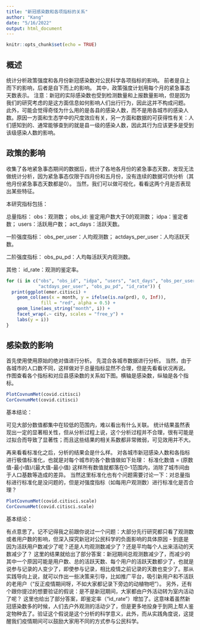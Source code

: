 ```yaml
---
title: "新冠感染数和各项指标的关系"
author: "Kang"
date: "5/16/2022"
output: html_document
---
```


```r
knitr::opts_chunk$set(echo = TRUE)
```

## 概述

统计分析政策强度和各月份新冠感染数对公民科学各项指标的影响。
前者是自上而下的影响，后者是自下而上的影响。
其中，政策强度计划用每个月的紧急事态天数表示。
注意：新冠的实际感染数也受到检测数量和上报数量影响，但是因为我们的研究考虑的是这方面信息如何影响人们出行行为，因此这并不构成问题。
此外，可能会觉得奇怪为什么用的是各县的感染人数，而不是用各城市的感染人数。原因一方面和生态学中的尺度效应有关，另一方面和数据的可获得性有关：人们感知到的、通常能够查到的就是县一级的感染人数，因此其行为应该更多是受到该级感染人数的影响。

## 政策的影响

收集了各地紧急事态期间的数据后，统计了各地各月份的紧急事态天数，发现无法做统计分析，因为紧急事态仅限于四月份和五月份，没有连续的数据可供分析（其他月份紧急事态天数都是0）。
当然，我们可以做可视化，看看这两个月是否表现出某些特征。

本研究指标包括：

总量指标：
obs：观测数；
obs_id: 鉴定用户数大于0的观测数；
idpa：鉴定者数；
users：活跃用户数；
act_days：活跃天数。

一阶强度指标：
obs_per_user：人均观测数；
actdays_per_user：人均活跃天数。

二阶强度指标：
obs_pu_pd：人均每活跃天内观测数。

其他：
id_rate：观测的鉴定率。

```r
for (i in c("obs", "obs_id", "idpa", "users", "act_days", "obs_per_user", 
            "actdays_per_user", "obs_pu_pd", "id_rate")) {
  print(ggplot(emer.citisci) +
    geom_col(aes(x = month, y = ifelse(is.na(prd), 0, Inf)),
             fill = "red", alpha = 0.5) +
    geom_line(aes_string("month", i)) +
    facet_wrap(.~ city, scales = "free_y") + 
    labs(y = i))
}
```

## 感染数的影响

首先使用使用原始的绝对值进行分析。
先混合各城市数据进行分析。
当然，由于各城市的人口数不同，这样做对于总量指标显然不合理，但是先看看状况再说。
作图查看各个指标和对应县感染数的关系如下图。横轴是感染数，纵轴是各个指标。

```r
PlotCovnumMet(covid.citisci)
CorCovnumMet(covid.citisci)
```

基本结论：

可见大部分数值都集中在较低的范围内，难以看出有什么关联。
统计结果虽然表现出一定的显著相关性，但从分析过程上说，这个分析过程并不合理，很有可能是过拟合而导致了显著性；而且这些结果的相关系数都非常微弱，可见效用并不大。

再来看看标准化之后，分析的结果会是什么样。
对各城市新冠感染人数和各指标进行极值标准化，也就是对每个城市的各个数值做如下处理：
标准化数值 = (原数值-最小值)/(最大值-最小值)
这样所有数值就都落在0-1范围内，消除了城市间由于人口基数等造成的差异。
当然这里标准化也有个问题需要讨论一下：对总量指标进行标准化是没问题的，但是对强度指标（如每用户观测数）进行标准化是否合理？

```r
PlotCovnumMet(covid.citisci.scale)
CorCovnumMet(covid.citisci.scale)
```

基本结论：

有点意思了。记不记得我之前跟你说过一个问题：大部分先行研究都只看了观测数或者用户数的影响，但深入探究新冠对公民科学的负面影响的具体原因 - 到底是因为活跃用户数减少了呢？还是人均观测数减少了？还是平均每个人出来活动的天数减少了？
这里的结果就给出了部分答案：新冠期间总观测数减少了，而减少的其中一个原因可能是用户数、总的活跃天数、每个用户的活跃天数都少了，也就是说参与记录的人变少了，即使参与记录，相比疫情之前记录的天数也变少了。那从实践导向上说，就可以作出一些决策来引导，比如推广平台，吸引新用户和不活跃的老用户（“反正疫情期间呀，不如大家都记录下旁边的动植物吧”）。
另外，还有个跟你提过的想要验证的假说：是不是新冠期间，大家都由户外活动转为室内活动了呢？
这里也给出了部分答案，即鉴定率（“id_rate”）增加了。这意味着虽然新冠感染数多的时候，人们去户外观测的活动少了，但是更多地投身于到网上帮人鉴定物种去了。验证这个假说是这个分析的科学意义，此外，而从实践角度说，这提醒我们疫情期间可以鼓励大家用不同的方式参与公民科学。
